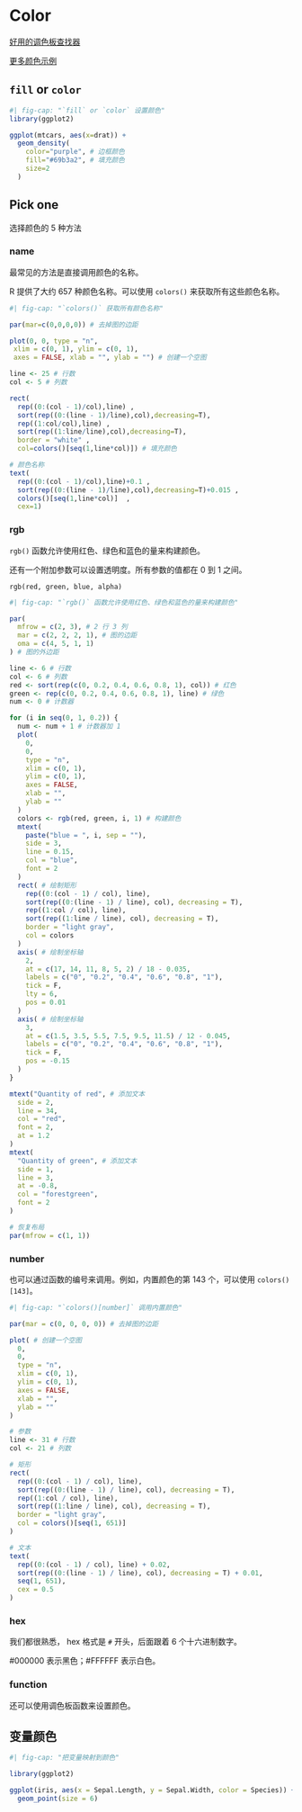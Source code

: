 # Color {#sec-color}

::: {.callout-note}
[好用的调色板查找器](https://r-graph-gallery.com/color-palette-finder)

[更多颜色示例](https://r-graph-gallery.com/ggplot2-color.html)
:::


## `fill` or `color`


```r
#| fig-cap: "`fill` or `color` 设置颜色"
library(ggplot2)

ggplot(mtcars, aes(x=drat)) +
  geom_density(
    color="purple", # 边框颜色
    fill="#69b3a2", # 填充颜色
    size=2
  )
```

## Pick one

选择颜色的 5 种方法

### name

最常见的方法是直接调用颜色的名称。

R 提供了大约 657 种颜色名称。可以使用 `colors()` 来获取所有这些颜色名称。


```r
#| fig-cap: "`colors()` 获取所有颜色名称"

par(mar=c(0,0,0,0)) # 去掉图的边距

plot(0, 0, type = "n", 
 xlim = c(0, 1), ylim = c(0, 1), 
 axes = FALSE, xlab = "", ylab = "") # 创建一个空图

line <- 25 # 行数
col <- 5 # 列数

rect(  
  rep((0:(col - 1)/col),line) ,  
  sort(rep((0:(line - 1)/line),col),decreasing=T),   
  rep((1:col/col),line) , 
  sort(rep((1:line/line),col),decreasing=T),  
  border = "white" , 
  col=colors()[seq(1,line*col)]) # 填充颜色

# 颜色名称
text(  
  rep((0:(col - 1)/col),line)+0.1 ,  
  sort(rep((0:(line - 1)/line),col),decreasing=T)+0.015 , 
  colors()[seq(1,line*col)]  , 
  cex=1)
```

### rgb

`rgb()` 函数允许使用红色、绿色和蓝色的量来构建颜色。

还有一个附加参数可以设置透明度。所有参数的值都在 0 到 1 之间。

`rgb(red, green, blue, alpha)`

```r
#| fig-cap: "`rgb()` 函数允许使用红色、绿色和蓝色的量来构建颜色"

par(
  mfrow = c(2, 3), # 2 行 3 列
  mar = c(2, 2, 2, 1), # 图的边距
  oma = c(4, 5, 1, 1)
) # 图的外边距

line <- 6 # 行数
col <- 6 # 列数
red <- sort(rep(c(0, 0.2, 0.4, 0.6, 0.8, 1), col)) # 红色
green <- rep(c(0, 0.2, 0.4, 0.6, 0.8, 1), line) # 绿色
num <- 0 # 计数器

for (i in seq(0, 1, 0.2)) {
  num <- num + 1 # 计数器加 1
  plot(
    0,
    0,
    type = "n",
    xlim = c(0, 1),
    ylim = c(0, 1),
    axes = FALSE,
    xlab = "",
    ylab = ""
  )
  colors <- rgb(red, green, i, 1) # 构建颜色
  mtext(
    paste("blue = ", i, sep = ""),
    side = 3,
    line = 0.15,
    col = "blue",
    font = 2
  )
  rect( # 绘制矩形
    rep((0:(col - 1) / col), line),
    sort(rep((0:(line - 1) / line), col), decreasing = T),
    rep((1:col / col), line),
    sort(rep((1:line / line), col), decreasing = T),
    border = "light gray",
    col = colors
  )
  axis( # 绘制坐标轴
    2,
    at = c(17, 14, 11, 8, 5, 2) / 18 - 0.035,
    labels = c("0", "0.2", "0.4", "0.6", "0.8", "1"),
    tick = F,
    lty = 6,
    pos = 0.01
  )
  axis( # 绘制坐标轴
    3,
    at = c(1.5, 3.5, 5.5, 7.5, 9.5, 11.5) / 12 - 0.045,
    labels = c("0", "0.2", "0.4", "0.6", "0.8", "1"),
    tick = F,
    pos = -0.15
  )
}

mtext("Quantity of red", # 添加文本
  side = 2, 
  line = 34, 
  col = "red", 
  font = 2, 
  at = 1.2
)
mtext(
  "Quantity of green", # 添加文本
  side = 1,
  line = 3,
  at = -0.8,
  col = "forestgreen",
  font = 2
)

# 恢复布局
par(mfrow = c(1, 1))

```

### number

也可以通过函数的编号来调用。例如，内置颜色的第 143 个，可以使用 `colors()[143]`。

```r
#| fig-cap: "`colors()[number]` 调用内置颜色"

par(mar = c(0, 0, 0, 0)) # 去掉图的边距

plot( # 创建一个空图
  0,
  0,
  type = "n",
  xlim = c(0, 1),
  ylim = c(0, 1),
  axes = FALSE,
  xlab = "",
  ylab = ""
) 

# 参数
line <- 31 # 行数
col <- 21 # 列数

# 矩形
rect(
  rep((0:(col - 1) / col), line),
  sort(rep((0:(line - 1) / line), col), decreasing = T),
  rep((1:col / col), line),
  sort(rep((1:line / line), col), decreasing = T),
  border = "light gray",
  col = colors()[seq(1, 651)]
)

# 文本
text(
  rep((0:(col - 1) / col), line) + 0.02,
  sort(rep((0:(line - 1) / line), col), decreasing = T) + 0.01,
  seq(1, 651),
  cex = 0.5
)

```

### hex

我们都很熟悉， hex 格式是 `#` 开头，后面跟着 6 个十六进制数字。

#000000 表示黑色；#FFFFFF 表示白色。

### function

还可以使用调色板函数来设置颜色。

## 变量颜色

```r
#| fig-cap: "把变量映射到颜色"

library(ggplot2)

ggplot(iris, aes(x = Sepal.Length, y = Sepal.Width, color = Species)) + 
  geom_point(size = 6)

```
